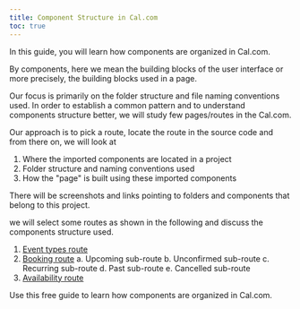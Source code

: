 ```yaml
---
title: Component Structure in Cal.com
toc: true
---
```


In this guide, you will learn how components are organized in Cal.com.

By components, here we mean the building blocks of the user interface or more precisely, 
the building blocks used in a page.

Our focus is primarily on the folder structure and file naming conventions used. 
In order to establish a common pattern and to understand components structure better, 
we will study few pages/routes in the Cal.com.

Our approach is to pick a route, locate the route in the source code and from there on, we will look at 
1. Where the imported components are located in a project
2. Folder structure and naming conventions used  
3. How the "page" is built using these imported components

There will be screenshots and links pointing to folders and components that belong to this project. 

we will select some routes as shown in the following and discuss the components structure used.

1. [Event types route](https://app.cal.com/event-types)
2. [Booking route](https://app.cal.com/bookings/upcoming) 
  a. Upcoming sub-route
  b. Unconfirmed sub-route
  c. Recurring sub-route
  d. Past sub-route
  e. Cancelled sub-route
3. [Availability route](https://app.cal.com/availability)

Use this free guide to learn how components are organized in Cal.com.